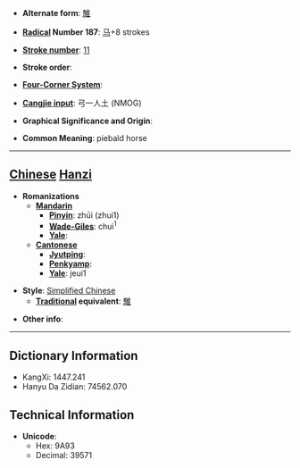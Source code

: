 * '''Alternate form''': [[騅]]

* '''[[Wiktionary:Chinese radical index| Radical]] Number 187''': [[Wiktionary:Chinese radical index 马|马]]+8 strokes

* '''[[Wiktionary:Chinese total strokes index|Stroke number]]''': [[Wiktionary:Chinese total strokes index 11|11]]

* '''Stroke order''': 

* '''[[Wiktionary:Chinese four corner index|Four-Corner System]]''': 

* '''[[Wiktionary:Chinese Cangjie index|Cangjie input]]''': 弓一人土 (NMOG)

* '''Graphical Significance and Origin''': 

* '''Common Meaning''': piebald horse

----

== [[Chinese]] [[Hanzi]] ==

* '''Romanizations'''
** '''[[Mandarin]]'''
*** '''[[Pinyin]]''': zhūi (zhui1)
*** '''[[Wade-Giles]]''': chui<sup>1</sup>
*** '''[[Yale]]''': 
** '''[[Cantonese]]'''
*** '''[[Jyutping]]''':
*** '''[[Penkyamp]]''': 
*** '''[[Yale]]''': jeui1

* '''Style''': [[Simplified Chinese]] 
** '''[[Traditional Chinese|Traditional]] equivalent''': [[騅]]

* '''Other info''': 

----

== Dictionary Information ==

* KangXi: 1447.241
* Hanyu Da Zidian: 74562.070

== Technical Information ==

* '''Unicode''':
** Hex: 9A93
** Decimal: 39571